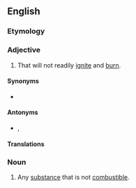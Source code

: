 ==English==

===Etymology===
{{prefix|en|non|combustible}}

===Adjective===
{{en-adj|-}}

# That will not readily [[ignite]] and [[burn]].

====Synonyms====
* {{l|en|incombustible}} 

====Antonyms====
* {{l|en|combustible}}, {{l|en|flammable}}

====Translations====
{{trans-top|that will not readily ignite and burn}}
{{trans-mid}}
{{trans-bottom}}

===Noun===
{{en-noun}}

# {{lb|en|mostly plural}} Any [[substance]] that is not [[combustible]].
